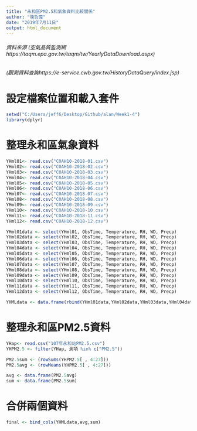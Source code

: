 ```yaml
---
title: "永和區PM2.5和氣象資料比較關係"
author: "陳哲偉"
date: "2019年7月11日"
output: html_document
---
```

###### 資料來源 (空氣品質監測網https://taqm.epa.gov.tw/taqm/tw/YearlyDataDownload.aspx)

###### (觀測資料查詢https://e-service.cwb.gov.tw/HistoryDataQuery/index.jsp)

# 設定檔案位置和載入套件
```r
setwd("C:/Users/jeff6/Desktop/Github/alan/Week1-4")
library(dplyr)
```

# 整理永和區氣象資料
```r
YHml01<- read.csv("C0AH10-2018-01.csv")
YHml02<- read.csv("C0AH10-2018-02.csv")
YHml03<- read.csv("C0AH10-2018-03.csv")
YHml04<- read.csv("C0AH10-2018-04.csv")
YHml05<- read.csv("C0AH10-2018-05.csv")
YHml06<- read.csv("C0AH10-2018-06.csv")
YHml07<- read.csv("C0AH10-2018-07.csv")
YHml08<- read.csv("C0AH10-2018-08.csv")
YHml09<- read.csv("C0AH10-2018-09.csv")
YHml10<- read.csv("C0AH10-2018-10.csv")
YHml11<- read.csv("C0AH10-2018-11.csv")
YHml12<- read.csv("C0AH10-2018-12.csv")

YHml01data <- select(YHml01, ObsTime, Temperature, RH, WD, Precp)
YHml02data <- select(YHml02, ObsTime, Temperature, RH, WD, Precp)
YHml03data <- select(YHml03, ObsTime, Temperature, RH, WD, Precp)
YHml04data <- select(YHml04, ObsTime, Temperature, RH, WD, Precp)
YHml05data <- select(YHml05, ObsTime, Temperature, RH, WD, Precp)
YHml06data <- select(YHml06, ObsTime, Temperature, RH, WD, Precp)
YHml07data <- select(YHml07, ObsTime, Temperature, RH, WD, Precp)
YHml08data <- select(YHml08, ObsTime, Temperature, RH, WD, Precp)
YHml09data <- select(YHml09, ObsTime, Temperature, RH, WD, Precp)
YHml10data <- select(YHml10, ObsTime, Temperature, RH, WD, Precp)
YHml11data <- select(YHml11, ObsTime, Temperature, RH, WD, Precp)
YHml12data <- select(YHml12, ObsTime, Temperature, RH, WD, Precp)

YHMLdata <- data.frame(rbind(YHml01data,YHml02data,YHml03data,YHml04data,YHml05data,YHml06data,YHml07data,YHml08data,YHml09data,YHml10data,YHml11data,YHml12data))
```

# 整理永和區PM2.5資料
```r
YHap<- read.csv("107年永和站PM2.5.csv")
YHPM2.5 <- filter(YHap, 測項 %in% c("PM2.5"))

PM2.5sum <- (rowSums(YHPM2.5[ , 4:27]))
PM2.5avg <- (rowMeans(YHPM2.5[ , 4:27]))

avg <- data.frame(PM2.5avg)
sum <- data.frame(PM2.5sum)
```

# 合併兩個資料
```r
final <- bind_cols(YHMLdata,avg,sum) 
```


